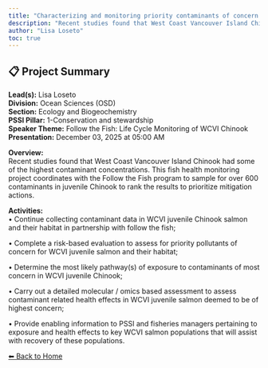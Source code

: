 ---
title: "Characterizing and monitoring priority contaminants of concern in WCVI juvenile salmon"
description: "Recent studies found that West Coast Vancouver Island Chinook had some of the highest contaminant concentrations. This fish health monitoring project coordinates with the Follow the Fish program to sample for over 600 contaminants in juvenile Chinook to rank the results to prioritize mitigation actions."
author: "Lisa Loseto"
toc: true
---

## 📋 Project Summary

**Lead(s):** Lisa Loseto  
**Division:** Ocean Sciences (OSD)  
**Section:** Ecology and Biogeochemistry  
**PSSI Pillar:** 1-Conservation and stewardship  
**Speaker Theme:** Follow the Fish: Life Cycle Monitoring of WCVI Chinook  
**Presentation:** December 03, 2025 at 05:00 AM  

**Overview:**  
Recent studies found that West Coast Vancouver Island Chinook had some of the highest contaminant concentrations. This fish health monitoring project coordinates with the Follow the Fish program to sample for over 600 contaminants in juvenile Chinook to rank the results to prioritize mitigation actions.   

**Activities:**  
• Continue collecting contaminant data in WCVI juvenile Chinook salmon and their habitat in partnership with follow the fish;
• Complete a risk-based evaluation to assess for priority pollutants of concern for WCVI juvenile salmon and their habitat;
• Determine the most likely pathway(s) of exposure to contaminants of most concern in WCVI juvenile Chinook;
• Carry out a detailed molecular / omics based assessment to assess contaminant related health effects in WCVI juvenile salmon deemed to be of highest concern;
• Provide enabling information to PSSI and fisheries managers pertaining to exposure and health effects to key WCVI salmon populations that will assist with recovery of these populations.

[⬅ Back to Home](../index.qmd)

